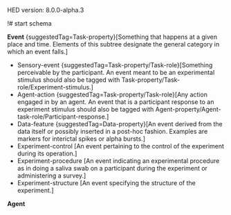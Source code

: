 HED version: 8.0.0-alpha.3

!# start schema 

'''Event''' <nowiki>{suggestedTag=Task-property}[Something that happens at a given place and time. Elements of this subtree designate the general category in which an event falls.]</nowiki>
* Sensory-event <nowiki>{suggestedTag=Task-property/Task-role}[Something perceivable by the participant. An event meant to be an experimental stimulus should also be tagged with Task-property/Task-role/Experiment-stimulus.]</nowiki>
* Agent-action <nowiki>{suggestedTag=Task-property/Task-role}[Any action engaged in by an agent. An event that is a participant response to an experiment stimulus should also be tagged with Agent-property/Agent-task-role/Participant-response.]</nowiki>
* Data-feature <nowiki>{suggestedTag=Data-property}[An event derived from the data itself or possibly inserted in a post-hoc fashion. Examples are markers for interictal spikes or alpha bursts.]</nowiki>
* Experiment-control <nowiki>[An event pertaining to the control of the experiment during its operation.]</nowiki>
* Experiment-procedure <nowiki>[An event indicating an experimental procedure as in doing a saliva swab on a participant during the experiment or administering a survey.]</nowiki>  
* Experiment-structure <nowiki>[An event specifying the structure of the experiment.]</nowiki>

'''Agent'''